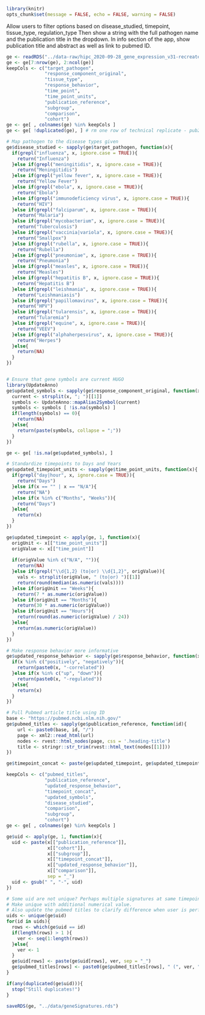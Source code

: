 ```r
library(knitr)
opts_chunk$set(message = FALSE, echo = FALSE, warning = FALSE)
```


Allow users to filter options based on disease_studied, timepoint, tissue_type, regulation_type
Then show a string with the full pathogen name and the publication title in the dropdown.
In info section of the app, show publication title and abstract as well as link to pubmed ID.

```r
ge <- readRDS("../data-raw/hipc_2020-09-28_gene_expression_v31-recreated_template.RDS")
ge <- ge[7:nrow(ge), 2:ncol(ge)]
keepCols <- c("target_pathogen", 
              "response_component_original", 
              "tissue_type",
              "response_behavior", 
              "time_point", 
              "time_point_units", 
              "publication_reference",
              "subgroup",
              "comparison",
              "cohort")
ge <- ge[ , colnames(ge) %in% keepCols ]
ge <- ge[ !duplicated(ge), ] # rm one row of technical replicate - pub27974398
```


```r
# Map pathogen to the disease types given
ge$disease_studied <- sapply(ge$target_pathogen, function(x){
  if(grepl("influenza", x, ignore.case = TRUE)){
    return("Influenza")
  }else if(grepl("meningitidis", x, ignore.case = TRUE)){
    return("Meningitidis")
  }else if(grepl("yellow fever", x, ignore.case = TRUE)){
    return("Yellow Fever")
  }else if(grepl("ebola", x, ignore.case = TRUE)){
    return("Ebola")
  }else if(grepl("immunodeficiency virus", x, ignore.case = TRUE)){
    return("HIV")
  }else if(grepl("falciparum", x, ignore.case = TRUE)){
    return("Malaria")
  }else if(grepl("mycobacterium", x, ignore.case = TRUE)){
    return("Tuberculosis")
  }else if(grepl("vaccinia|variola", x, ignore.case = TRUE)){
    return("Smallpox")
  }else if(grepl("rubella", x, ignore.case = TRUE)){
    return("Rubella")
  }else if(grepl("pneumoniae", x, ignore.case = TRUE)){
    return("Pneumonia")
  }else if(grepl("measles", x, ignore.case = TRUE)){
    return("Measles")
  }else if(grepl("hepatitis B", x, ignore.case = TRUE)){
    return("Hepatitis B")
  }else if(grepl("leishmania", x, ignore.case = TRUE)){
    return("Leishmaniasis")
  }else if(grepl("papillomavirus", x, ignore.case = TRUE)){
    return("HPV")
  }else if(grepl("tularensis", x, ignore.case = TRUE)){
    return("Tularemia")
  }else if(grepl("equine", x, ignore.case = TRUE)){
    return("VEEV")
  }else if(grepl("alphaherpesvirus", x, ignore.case = TRUE)){
    return("Herpes")
  }else{
    return(NA)
  }
})


# Ensure that gene symbols are current HUGO
library(UpdateAnno)
ge$updated_symbols <- sapply(ge$response_component_original, function(x){
  current <- strsplit(x, "; ")[[1]]
  symbols <- UpdateAnno::mapAlias2Symbol(current)
  symbols <- symbols [ !is.na(symbols) ]
  if(length(symbols) == 0){
    return(NA)
  }else{
    return(paste(symbols, collapse = ";"))
  }
})

ge <- ge[ !is.na(ge$updated_symbols), ]

# Standardize timepoints to Days and Years
ge$updated_timepoint_units <- sapply(ge$time_point_units, function(x){
  if(grepl("day|hour", x, ignore.case = TRUE)){
    return("Days")
  }else if(x == "" | x == "N/A"){
    return("NA")
  }else if(x %in% c("Months", "Weeks")){
    return("Days")
  }else{
    return(x)
  }
})

ge$updated_timepoint <- apply(ge, 1, function(x){
  origUnit <- x[["time_point_units"]]
  origValue <- x[["time_point"]]
  
  if(origValue %in% c("N/A", "")){
    return(NA)
  }else if(grepl("\\d{1,2} (to|or) \\d{1,2}", origValue)){
    vals <- strsplit(origValue, " (to|or) ")[[1]]
    return(round(median(as.numeric(vals))))
  }else if(origUnit == "Weeks"){
    return(7 * as.numeric(origValue))
  }else if(origUnit == "Months"){
    return(30 * as.numeric(origValue))
  }else if(origUnit == "Hours"){
    return(round(as.numeric(origValue) / 24))
  }else{
    return(as.numeric(origValue))
  }
})

# Make response behavior more informative
ge$updated_response_behavior <- sapply(ge$response_behavior, function(x){
  if(x %in% c("positively", "negatively")){
    return(paste0(x, "-correlated"))
  }else if(x %in% c("up", "down")){
    return(paste0(x, "-regulated"))
  }else{
    return(x)
  }
})

# Pull Pubmed article title using ID
base <- "https://pubmed.ncbi.nlm.nih.gov/"
ge$pubmed_titles <- sapply(ge$publication_reference, function(id){
    url <- paste0(base, id, "/")
    page <- xml2::read_html(url)
    nodes <- rvest::html_nodes(page, css = '.heading-title')
    title <- stringr::str_trim(rvest::html_text(nodes[[1]]))
})

ge$timepoint_concat <- paste(ge$updated_timepoint, ge$updated_timepoint_units, sep = "-")
```

```r
keepCols <- c("pubmed_titles",
              "publication_reference",
              "updated_response_behavior", 
              "timepoint_concat", 
              "updated_symbols",
              "disease_studied",
              "comparison",
              "subgroup",
              "cohort")
ge <- ge[ , colnames(ge) %in% keepCols ]

ge$uid <- apply(ge, 1, function(x){
  uid <- paste(x[["publication_reference"]],
               x[["cohort"]],
               x[["subgroup"]],
               x[["timepoint_concat"]],
               x[["updated_response_behavior"]],
               x[["comparison"]],
               sep = "_")
  uid <- gsub(" ", "-", uid)
})

# Some uid are not unique? Perhaps multiple signatures at same timepoint
# Make unique with additional numerical value.
# Also update the pubmed titles to clarify difference when user is performing selection
uids <- unique(ge$uid)
for(id in uids){
  rows <- which(ge$uid == id)
  if(length(rows) > 1 ){
    ver <- seq(1:length(rows))
  }else{
    ver <- 1
  }
  ge$uid[rows] <- paste(ge$uid[rows], ver, sep = "_")
  ge$pubmed_titles[rows] <- paste0(ge$pubmed_titles[rows], " (", ver, ")")
}

if(any(duplicated(ge$uid))){
  stop("Still duplicates!")
}

saveRDS(ge, "../data/geneSignatures.rds")
```
